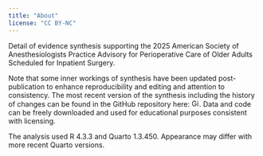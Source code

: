 ```yaml
---
title: "About"
license: "CC BY-NC"
---
```


Detail of evidence synthesis supporting the 2025 American Society of Anesthesiologists Practice Advisory for Perioperative Care of Older Adults Scheduled for Inpatient Surgery.

Note that some inner workings of synthesis have been updated post-publication to enhance reproducibility and editing and attention to consistency. The most recent version of the synthesis including the history of changes can be found in the GitHub repository here: [ <img src="assets/github-mark.png" width="15" alt="GitHub repository" /> ](https://github.com/mdgrant/geriatrics_synth). Data and code can be freely downloaded and used for educational purposes consistent with licensing. 

The analysis used R 4.3.3 and Quarto 1.3.450. Appearance may differ with more recent Quarto versions. 
<!-- Package versions can be found in the `renv` lockfile.  -->



